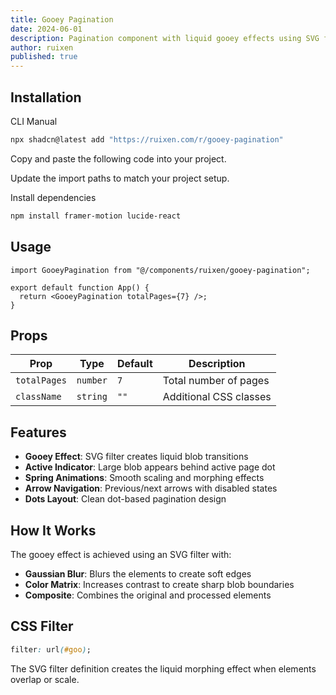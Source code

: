 ```yaml
---
title: Gooey Pagination
date: 2024-06-01
description: Pagination component with liquid gooey effects using SVG filters
author: ruixen
published: true
---
```


<ComponentPreview name="gooey-pagination-demo" category="pagination" />

## Installation

<Tabs defaultValue="cli">

<TabsList>
  <TabsTrigger value="cli">CLI</TabsTrigger>
  <TabsTrigger value="manual">Manual</TabsTrigger>
</TabsList>
<TabsContent value="cli">

```bash
npx shadcn@latest add "https://ruixen.com/r/gooey-pagination"
```

</TabsContent>

<TabsContent value="manual">

<Steps>

<Step>Copy and paste the following code into your project.</Step>

<ComponentSource name="gooey-pagination" />

<Step>Update the import paths to match your project setup.</Step>

<Step>Install dependencies</Step>

```bash
npm install framer-motion lucide-react
```

</Steps>

</TabsContent>

</Tabs>

## Usage

```tsx
import GooeyPagination from "@/components/ruixen/gooey-pagination";

export default function App() {
  return <GooeyPagination totalPages={7} />;
}
```

## Props

| Prop         | Type     | Default | Description            |
| ------------ | -------- | ------- | ---------------------- |
| `totalPages` | `number` | `7`     | Total number of pages  |
| `className`  | `string` | `""`    | Additional CSS classes |

## Features

- **Gooey Effect**: SVG filter creates liquid blob transitions
- **Active Indicator**: Large blob appears behind active page dot
- **Spring Animations**: Smooth scaling and morphing effects
- **Arrow Navigation**: Previous/next arrows with disabled states
- **Dots Layout**: Clean dot-based pagination design

## How It Works

The gooey effect is achieved using an SVG filter with:

- **Gaussian Blur**: Blurs the elements to create soft edges
- **Color Matrix**: Increases contrast to create sharp blob boundaries
- **Composite**: Combines the original and processed elements

## CSS Filter

```css
filter: url(#goo);
```

The SVG filter definition creates the liquid morphing effect when elements overlap or scale.
